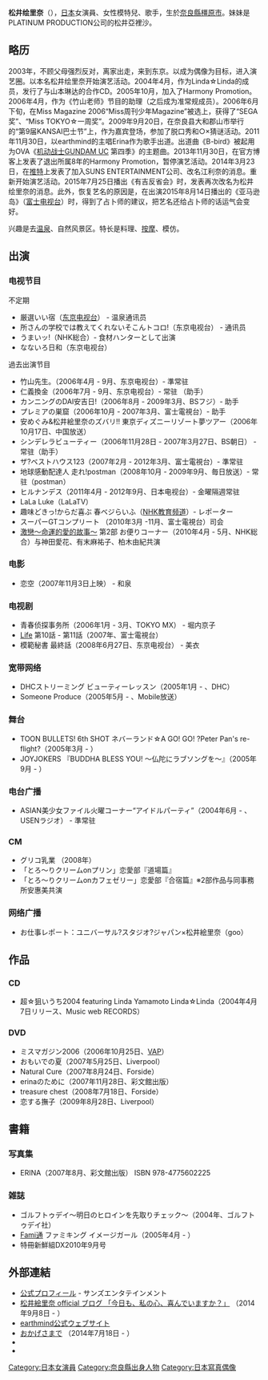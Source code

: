 {{BLP unsourced|time=2021-02-20T02:12:41+00:00}}
{{藝人
|姓名 = 松井绘里奈
|類型 = 女演员
|圖片 =
|圖片尺寸 =
|圖片簡介 =
|羅馬拼音 = Matsui Erina
|英文名 =
|暱稱 =	
|其他藝名 =
|國籍 = {{JPN}}
|出生日期 = {{birth date and age|1987|7|4}}
|出生地點 = {{JPN}}[[奈良縣|奈良縣]][[橿原市|橿原市]]
|職業 =[[写真偶像|写真偶像]]、[[女演员|女演员]]
|教育程度 =
|宗教信仰 =
|配偶 =
|活躍年代 = 2004年 - 2013年11月<br>2014年至今
|唱片公司 =
|經紀公司 = SUNS ENTERTAINMENT Inc.
|網站 = 
|相關團體 =
}}
{{Japanese|japanese=松井 絵里奈|kana=まつい えりな|romaji=Matsui Erina}}
'''松井绘里奈'''（{{bd|1987年|7月4日||catIdx=matsui}}），[[日本|日本]]女演員、女性模特兒、歌手，生於[[奈良縣|奈良縣]][[橿原市|橿原市]]。妹妹是PLATINUM PRODUCTION公司的松井亞裡沙。

== 略历 ==
2003年，不顾父母强烈反对，离家出走，来到东京。以成为偶像为目标，进入演艺圈。以本名松井绘里奈开始演艺活动。2004年4月，作为Linda☆Linda的成员，发行了与山本琳达的合作CD。2005年10月，加入了Harmony Promotion。2006年4月，作为《竹山老师》节目的助理（之后成为准常规成员）。2006年6月下旬，在Miss Magazine 2006“Miss周刊少年Magazine”被选上，获得了“SEGA奖”、“Miss TOKYO☆一周奖”。2009年9月20日，在奈良县大和郡山市举行的“第9届KANSAI巴士节”上，作为嘉宾登场，参加了脱口秀和○×猜谜活动。2011年11月30日，以earthmind的主唱Erina作为歌手出道。出道曲《B-bird》被起用为OVA《[[机动战士GUNDAM_UC|机动战士GUNDAM UC]] 第四季》的主题曲。2013年11月30日，在官方博客上发表了退出所属8年的Harmony Promotion，暂停演艺活动。2014年3月23日，在[[推特|推特]]上发表了加入SUNS ENTERTAINMENT公司、改名江利奈的消息。重新开始演艺活动。2015年7月25日播出《有吉反省会》时，发表再次改名为松井绘里奈的消息。此外，恢复艺名的原因是，在出演2015年8月14日播出的《亚马逊岛》（[[富士电视台|富士电视台]]）时，得到了占卜师的建议，把艺名还给占卜师的话运气会变好。

兴趣是去[[温泉|温泉]]、自然风景区。特长是料理、[[按摩|按摩]]、模仿。

== 出演 ==
=== 电视节目 ===
;不定期
* 厳選いい宿（[[东京电视台|东京电视台]]） - 温泉通讯员
* 所さんの学校では教えてくれないそこんトコロ!（东京电视台） - 通讯员
* うまいッ!（NHK総合）- 食材ハンターとして出演
* なないろ日和（东京电视台）
;過去出演节目
* 竹山先生。（2006年4月 - 9月、东京电视台）- 準常驻
* 仁義換金（2006年7月 - 9月、东京电视台）- 常驻 （助手）
* カンニングのDAI安吉日!（2006年8月 - 2009年3月、BSフジ）- 助手
* プレミアの巣窟（2006年10月 - 2007年3月、富士電視台）- 助手
* 安めぐみ&松井絵里奈のズバリ!! 東京ディズニーリゾート夢ツアー（2006年10月17日、中国放送）
* シンデレラビューティー（2006年11月28日 - 2007年3月27日、BS朝日） - 常驻（助手）
* ザ?ベストハウス123（2007年2月 - 2012年3月、富士電視台）- 準常驻
* 地球感動配達人 走れ!postman（2008年10月 - 2009年9月、毎日放送）- 常驻（postman）
* ヒルナンデス（2011年4月 - 2012年9月、日本电视台）- 金曜隔週常驻
* LaLa Luke（LaLaTV）
* 趣味どきっ!からだ喜ぶ 春ベジらいふ（[[NHK教育频道|NHK教育频道]]）- レポーター
* スーパーGTコンプリート （2010年3月 -11月、富士電視台）司会
* [[激戀～命運的愛的故事～|激戀～命運的愛的故事～]] 第2部 お便りコーナー（2010年4月 - 5月、NHK総合）与神田愛花、有末麻祐子、柏木由紀共演
===电影===
* 恋空（2007年11月3日上映） - 和泉
===电视剧===
* 青春侦探事务所（2006年1月 - 3月、TOKYO MX） - 堀内京子
* [[Life_(漫畫)|Life]] 第10話 - 第11話（2007年、富士電視台）
* 模範秘書 最終話（2008年6月27日、东京电视台） - 美衣
===宽带网络===
* DHCストリーミング ビューティーレッスン（2005年1月 - 、DHC）
* Someone Produce（2005年5月 - 、Mobile放送）
===舞台===
* TOON BULLETS! 6th SHOT ネバーランド☆A GO! GO! ?Peter Pan's re-flight?（2005年3月 - ）
* JOYJOKERS 『BUDDHA BLESS YOU! 〜仏陀にラブソングを〜』（2005年9月 - ）
===电台广播===
* ASIAN美少女ファイル火曜コーナー“アイドルパーティ”（2004年6月 - 、USENラジオ） - 準常驻
===CM===
* グリコ乳業 （2008年）
* 「とろ〜りクリームonプリン」恋愛部『道場篇』
* 「とろ〜りクリームonカフェゼリー」恋愛部『合宿篇』※2部作品与同事務所安惠美共演
===网络广播===
* お仕事レポート：ユニバーサル?スタジオ?ジャパン×松井絵里奈（goo）
==作品==
===CD===
* 超☆狙いうち2004 featuring Linda Yamamoto Linda☆Linda（2004年4月7日リリース、Music web RECORDS）
===DVD===
* ミスマガジン2006（2006年10月25日、[[VAP|VAP]]）
* おもいでの夏（2007年5月25日、Liverpool）
* Natural Cure（2007年8月24日、Forside）
* erinaのために（2007年11月28日、彩文館出版）
* treasure chest（2008年7月18日、Forside）
* 恋する撫子（2009年8月28日、Liverpool）
==書籍==
===写真集===
* ERINA（2007年8月、彩文館出版） ISBN 978-4775602225
===雑誌===
* ゴルフトゥデイ〜明日のヒロインを先取りチェック〜（2004年、ゴルフトゥデイ社）
* [[Fami通|Fami通]] ファミキング イメージガール（2005年4月 - ）
* 特冊新鮮組DX2010年9月号

==外部連結==
* [http://www.suns.fm/erina/ 公式プロフィール] {{Wayback|url=http://www.suns.fm/erina/ |date=20150630024755 }} - サンズエンタテインメント
* [https://www.diamondblog.jp/official/erina/ 松井絵里奈 official ブログ 「今日も、私の心、喜んでいますか？」] {{Wayback|url=https://www.diamondblog.jp/official/erina/ |date=20210218233424 }}（2014年9月8日 - ）
* [http://www.earthmind.info/ earthmind公式ウェブサイト] {{Wayback|url=http://www.earthmind.info/ |date=20130302231814 }} 
* [https://ameblo.jp/erinaranaha/ おかげさまで] {{Wayback|url=https://ameblo.jp/erinaranaha/ |date=20201128105935 }}（2014年7月18日 - ）
* {{Twitter|matsui_erina|松井絵里奈}}
* {{instagram|erina74xx|松井絵里奈}}

{{UP-FRONT GROUP Co., Ltd.}}
{{DEFAULTSORT:Matsui}}
[[Category:日本女演員|Category:日本女演員]]
[[Category:奈良縣出身人物|Category:奈良縣出身人物]]
[[Category:日本寫真偶像|Category:日本寫真偶像]]